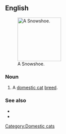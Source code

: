 ==English==
[[File:SnowshoeCat.jpg|thumb|right|140px|A Snowshoe.]]
===Noun===
{{en-noun}}
# A [[domestic cat]] [[breed]].

===See also===
*{{pedia|Snowshoe (cat)}}
*{{commonscat|Snowshoe cats}}

[[Category:Domestic cats]]